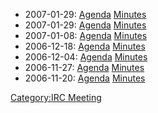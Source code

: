 * 2007-01-29: [[IRC_Meeting/2007-01-29/Agenda|Agenda]] [[IRC_Meeting/2007-01-29/Minutes|Minutes]]
* 2007-01-29: [[IRC_Meeting/2007-01-22/Agenda|Agenda]] [[IRC_Meeting/2007-01-22/Minutes|Minutes]]
* 2007-01-08: [[IRC_Meeting/2007-01-08/Agenda|Agenda]] [[IRC_Meeting/2007-01-08/Minutes|Minutes]]
* 2006-12-18: [[IRC_Meeting/2006-12-18/Agenda|Agenda]] [[IRC_Meeting/2006-12-18/Minutes|Minutes]]
* 2006-12-04: [[IRC_Meeting/2006-12-04/Agenda|Agenda]] [[IRC_Meeting/2006-12-04/Minutes|Minutes]]
* 2006-11-27: [[IRC_Meeting/2006-11-27/Agenda|Agenda]] [[IRC_Meeting/2006-11-27/Minutes|Minutes]]
* 2006-11-20: [[IRC_Meeting/2006-11-20/Agenda|Agenda]] [[IRC_Meeting/2006-11-20/Minutes|Minutes]]

[[Category:IRC Meeting]]